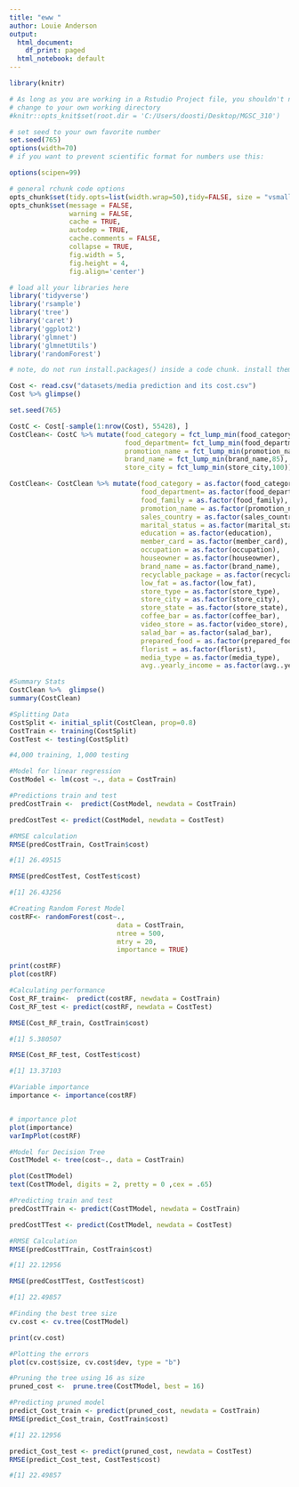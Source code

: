 ---
title: "eww "
author: Louie Anderson
output:
  html_document:
    df_print: paged
  html_notebook: default
---

```{r setup, include=FALSE}
library(knitr)

# As long as you are working in a Rstudio Project file, you shouldn't need to 'hard code' directories like this 
# change to your own working directory
#knitr::opts_knit$set(root.dir = 'C:/Users/doosti/Desktop/MGSC_310')

# set seed to your own favorite number
set.seed(765)
options(width=70)
# if you want to prevent scientific format for numbers use this:

options(scipen=99)

# general rchunk code options
opts_chunk$set(tidy.opts=list(width.wrap=50),tidy=FALSE, size = "vsmall")
opts_chunk$set(message = FALSE,
               warning = FALSE,
               cache = TRUE,
               autodep = TRUE,
               cache.comments = FALSE,
               collapse = TRUE,
               fig.width = 5,  
               fig.height = 4,
               fig.align='center')


```

```{r setup_2}

# load all your libraries here
library('tidyverse')
library('rsample')
library('tree')
library('caret')
library('ggplot2')
library('glmnet')
library('glmnetUtils')
library('randomForest')

# note, do not run install.packages() inside a code chunk. install them in the console outside of a code chunk. 
```



```{r}
Cost <- read.csv("datasets/media prediction and its cost.csv")
Cost %>% glimpse()

set.seed(765)

CostC <- Cost[-sample(1:nrow(Cost), 55428), ]
CostClean<- CostC %>% mutate(food_category = fct_lump_min(food_category,125),
                             food_department= fct_lump_min(food_department,175),
                             promotion_name = fct_lump_min(promotion_name,125),
                             brand_name = fct_lump_min(brand_name,85),
                             store_city = fct_lump_min(store_city,100))

CostClean<- CostClean %>% mutate(food_category = as.factor(food_category),
                                 food_department= as.factor(food_department),
                                 food_family = as.factor(food_family),
                                 promotion_name = as.factor(promotion_name),
                                 sales_country = as.factor(sales_country),
                                 marital_status = as.factor(marital_status),
                                 education = as.factor(education),
                                 member_card = as.factor(member_card),
                                 occupation = as.factor(occupation),
                                 houseowner = as.factor(houseowner),
                                 brand_name = as.factor(brand_name),
                                 recyclable_package = as.factor(recyclable_package),
                                 low_fat = as.factor(low_fat),
                                 store_type = as.factor(store_type),
                                 store_city = as.factor(store_city),
                                 store_state = as.factor(store_state),
                                 coffee_bar = as.factor(coffee_bar),
                                 video_store = as.factor(video_store),
                                 salad_bar = as.factor(salad_bar),
                                 prepared_food = as.factor(prepared_food),
                                 florist = as.factor(florist),
                                 media_type = as.factor(media_type),
                                 avg..yearly_income = as.factor(avg..yearly_income))

```



```{r}

#Summary Stats
CostClean %>%  glimpse()
summary(CostClean)

```


```{r}

#Splitting Data
CostSplit <- initial_split(CostClean, prop=0.8)
CostTrain <- training(CostSplit)
CostTest <- testing(CostSplit)

#4,000 training, 1,000 testing
```


```{r}
#Model for linear regression
CostModel <- lm(cost ~., data = CostTrain)

#Predictions train and test
predCostTrain <-  predict(CostModel, newdata = CostTrain)

predCostTest <- predict(CostModel, newdata = CostTest)
```



```{r}
#RMSE calculation
RMSE(predCostTrain, CostTrain$cost)

#[1] 26.49515

RMSE(predCostTest, CostTest$cost)

#[1] 26.43256
```
```{r}
#Creating Random Forest Model
costRF<- randomForest(cost~.,
                           data = CostTrain,
                           ntree = 500,
                           mtry = 20,
                           importance = TRUE)

print(costRF)
plot(costRF)

#Calculating performance
Cost_RF_train<-  predict(costRF, newdata = CostTrain)
Cost_RF_test <- predict(costRF, newdata = CostTest)

RMSE(Cost_RF_train, CostTrain$cost)

#[1] 5.380507

RMSE(Cost_RF_test, CostTest$cost)

#[1] 13.37103
```

```{r}
#Variable importance
importance <- importance(costRF)


# importance plot
plot(importance)
varImpPlot(costRF)
```


```{r}
#Model for Decision Tree
CostTModel <- tree(cost~., data = CostTrain)

plot(CostTModel)
text(CostTModel, digits = 2, pretty = 0 ,cex = .65)

#Predicting train and test
predCostTTrain <- predict(CostTModel, newdata = CostTrain)

predCostTTest <- predict(CostTModel, newdata = CostTest)

#RMSE Calculation
RMSE(predCostTTrain, CostTrain$cost)

#[1] 22.12956

RMSE(predCostTTest, CostTest$cost)

#[1] 22.49857

```

```{r}
#Finding the best tree size
cv.cost <- cv.tree(CostTModel)

print(cv.cost)

#Plotting the errors
plot(cv.cost$size, cv.cost$dev, type = "b")

#Pruning the tree using 16 as size
pruned_cost <-  prune.tree(CostTModel, best = 16)

#Predicting pruned model
predict_Cost_train <- predict(pruned_cost, newdata = CostTrain)
RMSE(predict_Cost_train, CostTrain$cost)

#[1] 22.12956

predict_Cost_test <- predict(pruned_cost, newdata = CostTest)
RMSE(predict_Cost_test, CostTest$cost)

#[1] 22.49857
```
